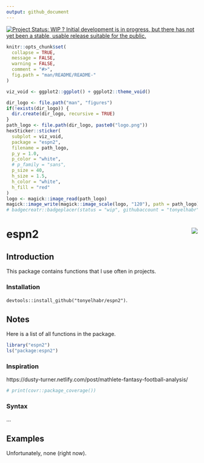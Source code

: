 ```yaml
---
output: github_document
---
```


[![Project Status: WIP ? Initial development is in progress, but there has not yet been a stable, usable release suitable for the public.](https://www.repostatus.org/badges/latest/wip.svg)](https://www.repostatus.org/#wip)


```r
knitr::opts_chunk$set(
  collapse = TRUE,
  message = FALSE,
  warning = FALSE,
  comment = "#>",
  fig.path = "man/README/README-"
)
```

```r
viz_void <- ggplot2::ggplot() + ggplot2::theme_void()

dir_logo <- file.path("man", "figures")
if(!exists(dir_logo)) {
  dir.create(dir_logo, recursive = TRUE)
}
path_logo <- file.path(dir_logo, paste0("logo.png"))
hexSticker::sticker(
  subplot = viz_void,
  package = "espn2",
  filename = path_logo,
  p_y = 1.0,
  p_color = "white",
  # p_family = "sans",
  p_size = 40,
  h_size = 1.5,
  h_color = "white",
  h_fill = "red"
)
logo <- magick::image_read(path_logo)
magick::image_write(magick::image_scale(logo, "120"), path = path_logo)
# badgecreatr::badgeplacer(status = "wip", githubaccount = "tonyelhabr", githubrepo = "espn2")
```

# espn2 <img src="man/figures/logo.png" align="right"/>

##  Introduction

This package contains functions that I use often in projects.

### Installation

`devtools::install_github("tonyelhabr/espn2")`.

## Notes

Here is a list of all functions in the package.

```r
library("espn2")
ls("package:espn2")
```

### Inspiration

https://dusty-turner.netlify.com/post/mathlete-fantasy-football-analysis/


```r
# print(covr::package_coverage())
```

### Syntax

...


## Examples

Unfortunately, none (right now).
